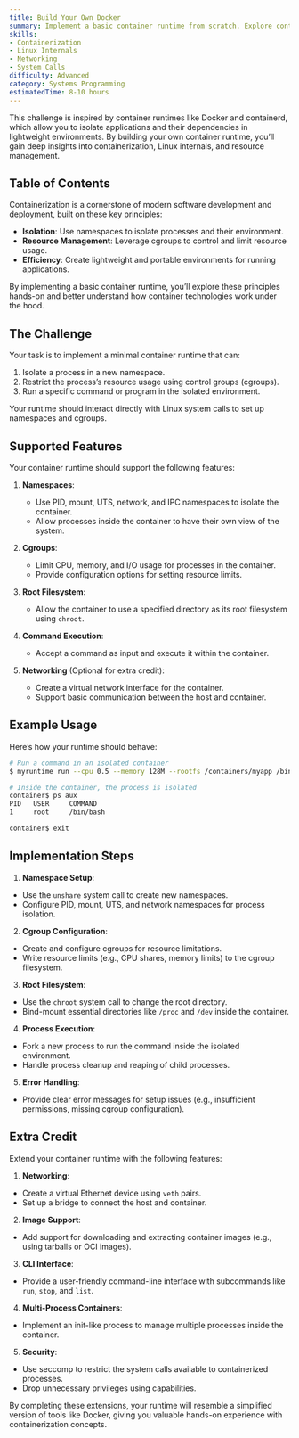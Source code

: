 ```yaml
---
title: Build Your Own Docker
summary: Implement a basic container runtime from scratch. Explore containerization concepts, Linux namespaces, cgroups, and system calls.
skills:
- Containerization
- Linux Internals
- Networking
- System Calls
difficulty: Advanced
category: Systems Programming
estimatedTime: 8-10 hours
---
```


This challenge is inspired by container runtimes like Docker and containerd, which allow you to isolate applications and their dependencies in lightweight environments. By building your own container runtime, you’ll gain deep insights into containerization, Linux internals, and resource management.

## Table of Contents

Containerization is a cornerstone of modern software development and deployment, built on these key principles:

- **Isolation**: Use namespaces to isolate processes and their environment.
- **Resource Management**: Leverage cgroups to control and limit resource usage.
- **Efficiency**: Create lightweight and portable environments for running applications.

By implementing a basic container runtime, you’ll explore these principles hands-on and better understand how container technologies work under the hood.

## The Challenge

Your task is to implement a minimal container runtime that can:

1. Isolate a process in a new namespace.
2. Restrict the process’s resource usage using control groups (cgroups).
3. Run a specific command or program in the isolated environment.

Your runtime should interact directly with Linux system calls to set up namespaces and cgroups.

## Supported Features

Your container runtime should support the following features:

1. **Namespaces**:
   - Use PID, mount, UTS, network, and IPC namespaces to isolate the container.
   - Allow processes inside the container to have their own view of the system.

2. **Cgroups**:
   - Limit CPU, memory, and I/O usage for processes in the container.
   - Provide configuration options for setting resource limits.

3. **Root Filesystem**:
   - Allow the container to use a specified directory as its root filesystem using `chroot`.

4. **Command Execution**:
   - Accept a command as input and execute it within the container.

5. **Networking** (Optional for extra credit):
   - Create a virtual network interface for the container.
   - Support basic communication between the host and container.

## Example Usage

Here’s how your runtime should behave:

```bash
# Run a command in an isolated container
$ myruntime run --cpu 0.5 --memory 128M --rootfs /containers/myapp /bin/bash

# Inside the container, the process is isolated
container$ ps aux
PID   USER     COMMAND
1     root     /bin/bash

container$ exit
```

## Implementation Steps

1. **Namespace Setup**:
- Use the `unshare` system call to create new namespaces.
- Configure PID, mount, UTS, and network namespaces for process isolation.

2. **Cgroup Configuration**:
- Create and configure cgroups for resource limitations.
- Write resource limits (e.g., CPU shares, memory limits) to the cgroup filesystem.

3. **Root Filesystem**:
- Use the `chroot` system call to change the root directory.
- Bind-mount essential directories like `/proc` and `/dev` inside the container.

4. **Process Execution**:
- Fork a new process to run the command inside the isolated environment.
- Handle process cleanup and reaping of child processes.

5. **Error Handling**:
- Provide clear error messages for setup issues (e.g., insufficient permissions, missing cgroup configuration).

## Extra Credit

Extend your container runtime with the following features:

1. **Networking**:
- Create a virtual Ethernet device using `veth` pairs.
- Set up a bridge to connect the host and container.

2. **Image Support**:
- Add support for downloading and extracting container images (e.g., using tarballs or OCI images).

3. **CLI Interface**:
- Provide a user-friendly command-line interface with subcommands like `run`, `stop`, and `list`.

4. **Multi-Process Containers**:
- Implement an init-like process to manage multiple processes inside the container.

5. **Security**:
- Use seccomp to restrict the system calls available to containerized processes.
- Drop unnecessary privileges using capabilities.

By completing these extensions, your runtime will resemble a simplified version of tools like Docker, giving you valuable hands-on experience with containerization concepts.
